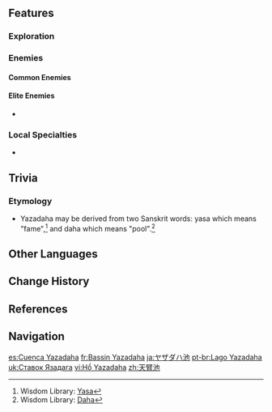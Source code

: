 {{Location Infobox
|image        = Yazadaha Pool.png
|type         = Subarea
|region       = Sumeru
|subregion    = Dharma Forest
|area         = Avidya Forest
}}
{{Location Intro|description=<!--<p></p>-->}}
<!--
==Points of Interest==
{{Locations by Category Table|type=Points of Interest}}

==Quests==
{{Quests by Category List|{{subst:#titleparts:{{subst:PAGENAME}}}} Quests|heo=1}}
-->
==Features==
===Exploration===
===Enemies===
====Common Enemies====
{{Column|2|
*{{Enemy|}}
}}

====Elite Enemies====
*{{Enemy|}}

===Local Specialties===
* {{Item|}}

==Trivia==
===Etymology===
* Yazadaha may be derived from two Sanskrit words: yasa which means "fame",<ref>Wisdom Library: [https://www.wisdomlib.org/definition/yasa Yasa]</ref> and daha which means "pool".<ref>Wisdom Library: [https://www.wisdomlib.org/definition/daha Daha]</ref>

==Other Languages==
{{Other Languages
|en      = Yazadaha Pool
|zhs     = 天臂池
|zhs_rm  = Tiānbì-chí
|zht     = 天臂池
|zht_rm  = Tiānbì-chí
|zh_tl   = {{w|Deva (Hinduism)|Deva}}-Arm Pool
|ja      = ヤザダハ{{Rubi|池|いけ}}
|ja_rm   = Yazadaha-ike
|ja_tl   = Lake Yazadaha
|ko      = 야자다하 연못
|ko_tl   = Yazadaha Pond
|es      = Cuenca Yazadaha
|es_tl   = Yazadaha Pool
|fr      = Bassin Yazadaha
|fr_tl   = Yazadaha Pool
|ru      = Пруд Язадаха
|ru_tl   = Yazadaha Pond
|th      = Yazadaha Pool
|vi      = Hồ Yazadaha
|vi_tl   = Lake Yazadaha
|de      = Yazadaha-Tümpel
|de_tl   = Yazadaha Pond
|id      = Yazadaha Pool
|pt      = Lago Yazadaha
|pt_tl   = Yazadaha Lake
|tr      = Yazadaha Göleti
|tr_tl   = Yazadaha Pond
|it      = Lago Yazadaha
|it_tl   = Yazadaha Lake
}}

==Change History==
{{Change History|3.0}}

==References==
{{Reflist}}

==Navigation==
{{Area Navbox|Sumeru}}

[[es:Cuenca Yazadaha]]
[[fr:Bassin Yazadaha]]
[[ja:ヤザダハ池]]
[[pt-br:Lago Yazadaha]]
[[uk:Ставок Язадага]]
[[vi:Hồ Yazadaha]]
[[zh:天臂池]]